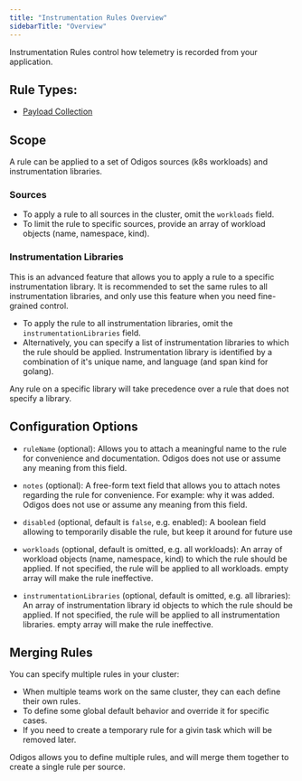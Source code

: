 ```yaml
---
title: "Instrumentation Rules Overview"
sidebarTitle: "Overview"
---
```


Instrumentation Rules control how telemetry is recorded from your application.

## Rule Types:

- [Payload Collection](/pipeline/rules/payloadcollection)

## Scope

A rule can be applied to a set of Odigos sources (k8s workloads) and instrumentation libraries.

### Sources

- To apply a rule to all sources in the cluster, omit the `workloads` field.
- To limit the rule to specific sources, provide an array of workload objects (name, namespace, kind).

### Instrumentation Libraries

This is an advanced feature that allows you to apply a rule to a specific instrumentation library.
It is recommended to set the same rules to all instrumentation libraries, and only use this feature when you need fine-grained control.

- To apply the rule to all instrumentation libraries, omit the `instrumentationLibraries` field.
- Alternatively, you can specify a list of instrumentation libraries to which the rule should be applied. Instrumentation library is identified by a combination of it's unique name, and language (and span kind for golang).

Any rule on a specific library will take precedence over a rule that does not specify a library.

## Configuration Options

- `ruleName` (optional): Allows you to attach a meaningful name to the rule for convenience and documentation. Odigos does not use or assume any meaning from this field.

- `notes` (optional): A free-form text field that allows you to attach notes regarding the rule for convenience. For example: why it was added. Odigos does not use or assume any meaning from this field.

- `disabled` (optional, default is `false`, e.g. enabled): A boolean field allowing to temporarily disable the rule, but keep it around for future use

- `workloads` (optional, default is omitted, e.g. all workloads): An array of workload objects (name, namespace, kind) to which the rule should be applied. If not specified, the rule will be applied to all workloads. empty array will make the rule ineffective.

- `instrumentationLibraries` (optional, default is omitted, e.g. all libraries): An array of instrumentation library id objects to which the rule should be applied. If not specified, the rule will be applied to all instrumentation libraries. empty array will make the rule ineffective.

## Merging Rules

You can specify multiple rules in your cluster:

- When multiple teams work on the same cluster, they can each define their own rules.
- To define some global default behavior and override it for specific cases.
- If you need to create a temporary rule for a givin task which will be removed later.

Odigos allows you to define multiple rules, and will merge them together to create a single rule per source.
